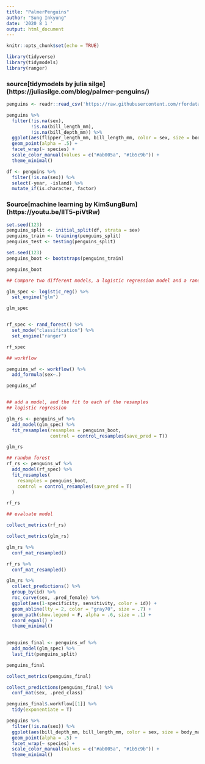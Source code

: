 ```yaml
---
title: "PalmerPenguins"
author: "Sung Inkyung"
date: '2020 8 1 '
output: html_document
---
```


```r
knitr::opts_chunk$set(echo = TRUE)
```

```r
library(tidyverse)
library(tidymodels)
library(ranger)
```
### source[tidymodels by julia silge] (https://juliasilge.com/blog/palmer-penguins/)

```r
penguins <- readr::read_csv('https://raw.githubusercontent.com/rfordatascience/tidytuesday/master/data/2020/2020-07-28/penguins.csv')
```


```r
penguins %>% 
  filter(!is.na(sex),
         !is.na(bill_length_mm),
         !is.na(bill_depth_mm)) %>%
  ggplot(aes(flipper_length_mm, bill_length_mm, color = sex, size = body_mass_g)) +
  geom_point(alpha = .5) +
  facet_wrap(~ species) +
  scale_color_manual(values = c("#ab005a", "#1b5c9b")) +
  theme_minimal()
```


```r
df <- penguins %>% 
  filter(!is.na(sex)) %>% 
  select(-year, -island) %>% 
  mutate_if(is.character, factor)
```
### Source[machine learning by KimSungBum] (https://youtu.be/lIT5-piVtRw)

```r

set.seed(123)
penguins_split <- initial_split(df, strata = sex)
penguins_train <- training(penguins_split)
penguins_test <- testing(penguins_split)

set.seed(123)
penguins_boot <- bootstraps(penguins_train)

penguins_boot

## Compare two different models, a logistic regression model and a random forest model

glm_spec <- logistic_reg() %>% 
  set_engine("glm")

glm_spec


rf_spec <- rand_forest() %>% 
  set_mode("classification") %>% 
  set_engine("ranger")

rf_spec

## workflow

penguins_wf <- workflow() %>% 
  add_formula(sex~.)

penguins_wf


## add a model, and the fit to each of the resamples
## logistic regression

glm_rs <- penguins_wf %>% 
  add_model(glm_spec) %>% 
  fit_resamples(resamples = penguins_boot,
                control = control_resamples(save_pred = T))

glm_rs

## random forest
rf_rs <- penguins_wf %>% 
  add_model(rf_spec) %>% 
  fit_resamples(
    resamples = penguins_boot,
    control = control_resamples(save_pred = T)
  )

rf_rs

```


```r
## evaluate model

collect_metrics(rf_rs)

collect_metrics(glm_rs)
```


```r
glm_rs %>% 
  conf_mat_resampled()

rf_rs %>% 
  conf_mat_resampled()
```


```r

glm_rs %>% 
  collect_predictions() %>% 
  group_by(id) %>% 
  roc_curve(sex, .pred_female) %>% 
  ggplot(aes(1-specificity, sensitivity, color = id)) +
  geom_abline(lty = 2, color = "gray70", size = .7) +
  geom_path(show.legend = F, alpha = .6, size = .1) +
  coord_equal() +
  theme_minimal()
           

```


```r
penguins_final <- penguins_wf %>% 
  add_model(glm_spec) %>% 
  last_fit(penguins_split)

penguins_final
```

```r
collect_metrics(penguins_final)
```


```r
collect_predictions(penguins_final) %>% 
  conf_mat(sex, .pred_class)

penguins_final$.workflow[[1]] %>% 
  tidy(exponentiate = T)
```


```r
penguins %>% 
  filter(!is.na(sex)) %>% 
  ggplot(aes(bill_depth_mm, bill_length_mm, color = sex, size = body_mass_g)) +
  geom_point(alpha = .5) +
  facet_wrap(~ species) +
  scale_color_manual(values = c("#ab005a", "#1b5c9b")) +
  theme_minimal()
```

